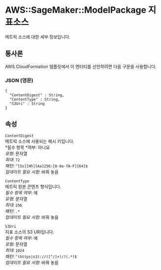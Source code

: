 # AWS::SageMaker::ModelPackage 지표소스

메트릭 소스에 대한 세부 정보입니다.

## 통사론

AWS CloudFormation 템플릿에서 이 엔터티를 선언하려면 다음 구문을 사용합니다.

### JSON (영문)

```
{
  "ContentDigest" : String,
  "ContentType" : String,
  "S3Uri" : String
}
```

## 속성

`ContentDigest`  
메트릭 소스에 사용되는 해시 키입니다.  
*필수 항목 *여부: 아니요  
_유형_: 문자열  
_최대_: `72`  
_패턴_: `^[Ss][Hh][Aa]256:[0-9a-fA-F]{64}$`  
_업데이트 필요 사항_: 바꿔 놓음

`ContentType`  
메트릭 원본 콘텐츠 형식입니다.  
_필수 항목 여부_: 예  
_유형_: 문자열  
_최대_: `256`  
_패턴_: `.*`  
_업데이트 필요 사항_: 바꿔 놓음

`S3Uri`  
지표 소스의 S3 URI입니다.  
_필수 항목 여부_: 예  
_유형_: 문자열  
_최대_: `1024`  
_패턴_: `^(https|s3)://([^/]+)/?(.*)$`  
_업데이트 필요 사항_: 바꿔 놓음
